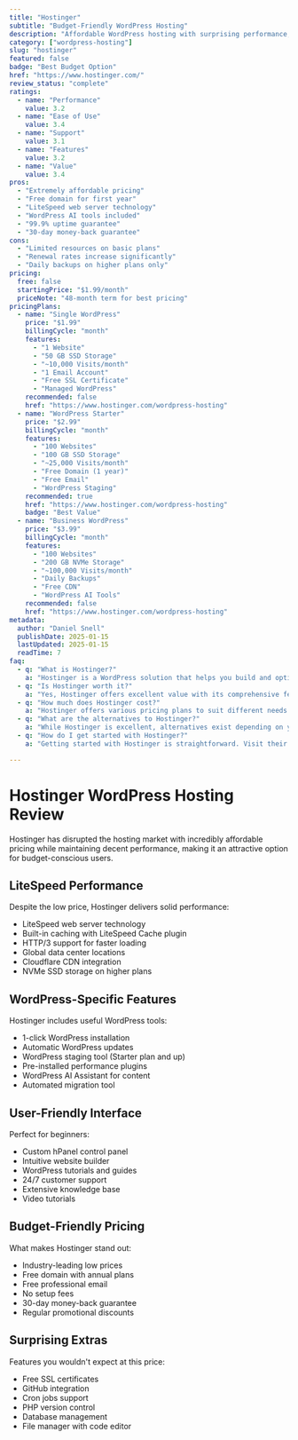 ```yaml
---
title: "Hostinger"
subtitle: "Budget-Friendly WordPress Hosting"
description: "Affordable WordPress hosting with surprising performance, perfect for beginners and small businesses on a budget."
category: ["wordpress-hosting"]
slug: "hostinger"
featured: false
badge: "Best Budget Option"
href: "https://www.hostinger.com/"
review_status: "complete"
ratings:
  - name: "Performance"
    value: 3.2
  - name: "Ease of Use"
    value: 3.4
  - name: "Support"
    value: 3.1
  - name: "Features"
    value: 3.2
  - name: "Value"
    value: 3.4
pros:
  - "Extremely affordable pricing"
  - "Free domain for first year"
  - "LiteSpeed web server technology"
  - "WordPress AI tools included"
  - "99.9% uptime guarantee"
  - "30-day money-back guarantee"
cons:
  - "Limited resources on basic plans"
  - "Renewal rates increase significantly"
  - "Daily backups on higher plans only"
pricing:
  free: false
  startingPrice: "$1.99/month"
  priceNote: "48-month term for best pricing"
pricingPlans:
  - name: "Single WordPress"
    price: "$1.99"
    billingCycle: "month"
    features:
      - "1 Website"
      - "50 GB SSD Storage"
      - "~10,000 Visits/month"
      - "1 Email Account"
      - "Free SSL Certificate"
      - "Managed WordPress"
    recommended: false
    href: "https://www.hostinger.com/wordpress-hosting"
  - name: "WordPress Starter"
    price: "$2.99"
    billingCycle: "month"
    features:
      - "100 Websites"
      - "100 GB SSD Storage"
      - "~25,000 Visits/month"
      - "Free Domain (1 year)"
      - "Free Email"
      - "WordPress Staging"
    recommended: true
    href: "https://www.hostinger.com/wordpress-hosting"
    badge: "Best Value"
  - name: "Business WordPress"
    price: "$3.99"
    billingCycle: "month"
    features:
      - "100 Websites"
      - "200 GB NVMe Storage"
      - "~100,000 Visits/month"
      - "Daily Backups"
      - "Free CDN"
      - "WordPress AI Tools"
    recommended: false
    href: "https://www.hostinger.com/wordpress-hosting"
metadata:
  author: "Daniel Snell"
  publishDate: 2025-01-15
  lastUpdated: 2025-01-15
  readTime: 7
faq:
  - q: "What is Hostinger?"
    a: "Hostinger is a WordPress solution that helps you build and optimize your website with powerful features and excellent performance."
  - q: "Is Hostinger worth it?"
    a: "Yes, Hostinger offers excellent value with its comprehensive feature set, regular updates, and reliable support. It's a solid investment for serious WordPress users."
  - q: "How much does Hostinger cost?"
    a: "Hostinger offers various pricing plans to suit different needs. Check their official website for current pricing and special offers."
  - q: "What are the alternatives to Hostinger?"
    a: "While Hostinger is excellent, alternatives exist depending on your specific needs. Consider your requirements for features, budget, and ease of use when comparing options."
  - q: "How do I get started with Hostinger?"
    a: "Getting started with Hostinger is straightforward. Visit their official website, choose a plan that fits your needs, and follow their setup documentation or tutorials."

---
```


# Hostinger WordPress Hosting Review

Hostinger has disrupted the hosting market with incredibly affordable pricing while maintaining decent performance, making it an attractive option for budget-conscious users.

## LiteSpeed Performance

Despite the low price, Hostinger delivers solid performance:
- LiteSpeed web server technology
- Built-in caching with LiteSpeed Cache plugin
- HTTP/3 support for faster loading
- Global data center locations
- Cloudflare CDN integration
- NVMe SSD storage on higher plans

## WordPress-Specific Features

Hostinger includes useful WordPress tools:
- 1-click WordPress installation
- Automatic WordPress updates
- WordPress staging tool (Starter plan and up)
- Pre-installed performance plugins
- WordPress AI Assistant for content
- Automated migration tool

## User-Friendly Interface

Perfect for beginners:
- Custom hPanel control panel
- Intuitive website builder
- WordPress tutorials and guides
- 24/7 customer support
- Extensive knowledge base
- Video tutorials

## Budget-Friendly Pricing

What makes Hostinger stand out:
- Industry-leading low prices
- Free domain with annual plans
- Free professional email
- No setup fees
- 30-day money-back guarantee
- Regular promotional discounts

## Surprising Extras

Features you wouldn't expect at this price:
- Free SSL certificates
- GitHub integration
- Cron jobs support
- PHP version control
- Database management
- File manager with code editor